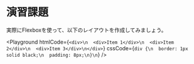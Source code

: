 
# 演習課題

実際にFlexboxを使って、以下のレイアウトを作成してみましょう。

<Playground
  htmlCode={`<div>\n  <div>Item 1</div>\n  <div>Item 2</div>\n  <div>Item 3</div>\n</div>`}
  cssCode={`div {\n  border: 1px solid black;\n  padding: 8px;\n}\n`}
/>